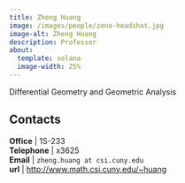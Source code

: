 ```yaml
---
title: Zheng Huang
image: /images/people/zeno-headshot.jpg
image-alt: Zheng Huang
description: Professor
about:
  template: solana
  image-width: 25%
---
```



Differential Geometry and Geometric Analysis


## Contacts

**Office**    | 1S-233     <br/>
**Telephone** | x3625                              <br/>
**Email**     | `zheng.huang at csi.cuny.edu`                            <br/>
**url**       | [http://www.math.csi.cuny.edu/~huang](http://www.math.csi.cuny.edu/~huang)  <br/>


